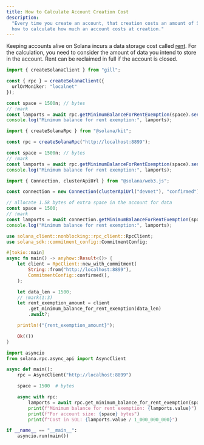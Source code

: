 ```yaml
---
title: How to Calculate Account Creation Cost
description:
  "Every time you create an account, that creation costs an amount of SOL. Learn
  how to calculate how much an account costs at creation."
---
```


Keeping accounts alive on Solana incurs a data storage cost called
[rent](/docs/core/accounts#rent). For the calculation, you need to consider the
amount of data you intend to store in the account. Rent can be reclaimed in full
if the account is closed.

<CodeTabs storage="cookbook" flags="r">

```ts !! title="Gill"
import { createSolanaClient } from "gill";

const { rpc } = createSolanaClient({
  urlOrMoniker: "localnet"
});

const space = 1500n; // bytes
// !mark
const lamports = await rpc.getMinimumBalanceForRentExemption(space).send();
console.log("Minimum balance for rent exemption:", lamports);
```

```ts !! title="Kit"
import { createSolanaRpc } from "@solana/kit";

const rpc = createSolanaRpc("http://localhost:8899");

const space = 1500n; // bytes
// !mark
const lamports = await rpc.getMinimumBalanceForRentExemption(space).send();
console.log("Minimum balance for rent exemption:", lamports);
```

```ts !! title="Legacy"
import { Connection, clusterApiUrl } from "@solana/web3.js";

const connection = new Connection(clusterApiUrl("devnet"), "confirmed");

// allocate 1.5k bytes of extra space in the account for data
const space = 1500;
// !mark
const lamports = await connection.getMinimumBalanceForRentExemption(space);
console.log("Minimum balance for rent exemption:", lamports);
```

```rs !! title="Rust"
use solana_client::nonblocking::rpc_client::RpcClient;
use solana_sdk::commitment_config::CommitmentConfig;

#[tokio::main]
async fn main() -> anyhow::Result<()> {
    let client = RpcClient::new_with_commitment(
        String::from("http://localhost:8899"),
        CommitmentConfig::confirmed(),
    );

    let data_len = 1500;
    // !mark(1:3)
    let rent_exemption_amount = client
        .get_minimum_balance_for_rent_exemption(data_len)
        .await?;

    println!("{rent_exemption_amount}");

    Ok(())
}
```

```py !! title="Python"
import asyncio
from solana.rpc.async_api import AsyncClient

async def main():
    rpc = AsyncClient("http://localhost:8899")

    space = 1500  # bytes

    async with rpc:
        lamports = await rpc.get_minimum_balance_for_rent_exemption(space)
        print(f"Minimum balance for rent exemption: {lamports.value}")
        print(f"For account size: {space} bytes")
        print(f"Cost in SOL: {lamports.value / 1_000_000_000}")

if __name__ == "__main__":
    asyncio.run(main())
```

</CodeTabs>
